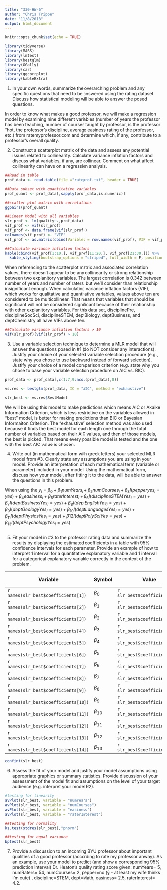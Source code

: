 ```yaml
---
title: "330-HW-6"
author: "Chris Trippe"
date: "11/8/2018"
output: html_document
---
```


```r
knitr::opts_chunk$set(echo = TRUE)
```
```r
library(tidyverse)
library(MASS)
library(lmtest)
library(bestglm)
library(GGally)
library(car)
library(ggcorrplot)
library(kableExtra)
```

1. In your own words, summarize the overarching problem and any specific questions that need to be answered
using the rating dataset. Discuss how statistical modeling will be able to answer the posed questions.

In order to know what makes a good professor, we will make a regression model by examining nine different variables (number of years the professor has been teaching, number of courses taught by professor, is the professor "hot, the professor's discipline, average easiness rating of the professor, etc.) from ratemyprofessor.com and determine which, if any, contribute to a professor's overall quality. 

2. Construct a scatterplot matrix of the data and assess any potential issues related to collinearity. Calculate
variance inflation factors and discuss what variables, if any, are collinear. Comment on what affect collinearity
can have on a regression analysis.

```r
##Read in table
prof_data <- read.table(file ="rateprof.txt", header = TRUE)

##Data subset with quantitative variables
prof_quant <- prof_data[,sapply(prof_data,is.numeric)]

##scatter plot matrix with correlations
ggpairs(prof_quant)
```


```r
##Linear Model with all variables
slr_prof <- lm(quality~.,prof_data)
vif_prof <- vif(slr_prof)
vif_prof <- data.frame(vif(slr_prof))
colnames(vif_prof) <- "VIF"
vif_prof <- as.matrix(cbind(Varibles = row.names(vif_prof), VIF = vif_prof$VIF))

##Calculate variance inflation factors
kable(cbind(vif_prof[1:10,], vif_prof[11:20,], vif_prof[21:30,])) %>%
  kable_styling(bootstrap_options = "striped", full_width = F, position = "left")
```

When referencing to the scatterplot matrix and associated correlation values, there doesn't appear to be any collinearity or strong relationship between two explanitory variables. The largest correlation is 0.342 between number of years and number of raters, but we'll consider than relationship insignificant enough. When calculating variance inflation factors (VIF), which works for qualitative and quantitative variables, values above ten are considered to be multicollinear. That means that variables that should be significant will not be considered significant because of their relationship with other explanitory variables. For this data set, disciplinePre, disciplineSocSci, disciplineSTEM, deptBiology, deptBusiness, and deptChemistry all have VIFs above ten. 

```r
##Calculate variance inflation factors > 10
vif(slr_prof)[vif(slr_prof) > 10]
```


3. Use a variable selection technique to determine a MLR model that will answer the questions posed in #1 (do
NOT consider any interactions). Justify your choice of your selected variable selection procedure (e.g., state
why you chose to use backward instead of forward selection). Justify your choice of a model comparison
criterion (e.g. state why you chose to base your variable selection procedure on AIC vs. BIC).

```r
prof_data <- prof_data[,c(1:7,9:ncol(prof_data),8)]

vs.res <- bestglm(prof_data, IC = "AIC", method = "exhaustive")

slr_best <- vs.res$BestModel
```

We will be using this model to make predictions which means AIC or Akaike Information Criterion, which is less restrictive on the variables allowed in "best" model, is better for making predictions than BIC or Bayesian Informaiton Criterion. The "exhaustive" selection method was also used because it finds the best model for each length one through the total number of variables based on their AIC values, and then of those models, the best is picked. That means every possible model is tested and the one with the best AIC value is chosen.

4. Write out (in mathematical form with greek letters) your selected MLR model from #3. Clearly state any
assumptions you are using in your model. Provide an interpretation of each mathematical term (variable or
parameter) included in your model. Using the mathematical form, discuss how your model, after fitting it to
the data, will be able to answer the questions in this problem.

When using the 
$y_i = \beta_0 + \beta_1numYears_i + \beta_2numCourses_i + \beta_3I(pepperyes_i = yes) + \beta_4easiness_i + \beta_5raterInterest_i + \beta_6I(disciplineSTEMYes_i = yes) + \beta_7I(deptBusinessYes_i = yes) + \beta_8I(deptEnglishYes_i = yes) + \beta_9I(deptGeologyYes_i = yes) + \beta_{10}I(deptLanguagesYes_i = yes) + \beta_{11}I(deptPhysicsYes_i = yes) + \beta{12}I(deptPolySciYes = yes) + \beta_{13}I(deptPsychologyYes_i = yes)$



```r

  
```


5. Fit your model in #3 to the professor rating data and summarize the results by displaying the estimated coefficients
in a table with 95% confidence intervals for each parameter. Provide an example of how to interpret
1 interval for a quantitative explanatory variable and 1 interval for a categorical explanatory variable correctly
in the context of the problem.

| Variable                             | Symbol        | Value                         | Variable Type |
| ------------------------------------ |-------------- | ----------------------------- | --------------|
| `r names(slr_best$coefficients[1])`  | $\beta_{0}$   | `r slr_best$coefficients[1]`  | Intercept     |
| `r names(slr_best$coefficients[2])`  | $\beta_{1}$   | `r slr_best$coefficients[2]`  | Quantitative  |
| `r names(slr_best$coefficients[3])`  | $\beta_{2}$   | `r slr_best$coefficients[3]`  | Quantitative  |
| `r names(slr_best$coefficients[4])`  | $\beta_{3}$   | `r slr_best$coefficients[4]`  | Qualitative   |
| `r names(slr_best$coefficients[5])`  | $\beta_{4}$   | `r slr_best$coefficients[5]`  | Quantitative  |
| `r names(slr_best$coefficients[6])`  | $\beta_{5}$   | `r slr_best$coefficients[6]`  | Quantitative  |
| `r names(slr_best$coefficients[7])`  | $\beta_{6}$   | `r slr_best$coefficients[7]`  | Qualitative   |
| `r names(slr_best$coefficients[8])`  | $\beta_{7}$   | `r slr_best$coefficients[8]`  | Qualitative   |
| `r names(slr_best$coefficients[9])`  | $\beta_{8}$   | `r slr_best$coefficients[9]`  | Qualitative   |
| `r names(slr_best$coefficients[10])` | $\beta_{9}$   | `r slr_best$coefficients[10]` | Qualitative   |
| `r names(slr_best$coefficients[11])` | $\beta_{10}$  | `r slr_best$coefficients[11]` | Qualitative   |
| `r names(slr_best$coefficients[12])` | $\beta_{11}$  | `r slr_best$coefficients[12]` | Qualitative   |
| `r names(slr_best$coefficients[13])` | $\beta_{12}$  | `r slr_best$coefficients[13]` | Qualitative   |
| `r names(slr_best$coefficients[14])` | $\beta_{13}$  | `r slr_best$coefficients[14]` | Qualitative   |

```r
confint(slr_best)
```

6. Assess the fit of your model and justify your model assumptions using appropriate graphics or summary
statistics. Provide discussion of your assessment of the model fit and assumptions on the level of your target
audience (e.g. interpret your model R2).

```r
#testing for linearity
avPlot(slr_best, variable = "numYears")
avPlot(slr_best, variable = "numCourses")
avPlot(slr_best, variable = "easiness")
avPlot(slr_best, variable = "raterInterest")

##testing for normality
ks.test(stdres(slr_best),"pnorm")

##testing for equal variance
bptest(slr_best)

```


7. Provide a discussion to an incoming BYU professor about important qualities of a good professor (according
to rate my professor anway). As an example, use your model to predict (and show a corresponding 95% prediction
interval) Dr. Heaton’s quality rating score given: numYears= 5, numRaters= 54, numCourses= 2,
pepper=no (§ - at least my wife thinks I’m cute) , discipline=STEM, dept=Math, easiness= 2.5,
raterInterest= 4.2.

